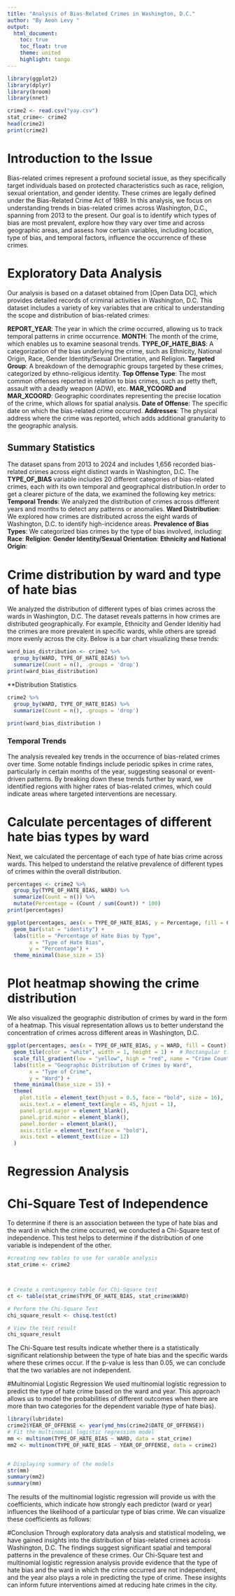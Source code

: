 ```yaml
---
title: "Analysis of Bias-Related Crimes in Washington, D.C."
author: "By Aeon Levy "
output: 
  html_document:
    toc: true
    toc_float: true
    theme: united
    highlight: tango
---
```

```r
library(ggplot2)
library(dplyr)
library(broom)
library(nnet) 
```

```r
crime2 <- read.csv("yay.csv")
stat_crime<- crime2
head(crime2)
print(crime2)

```
# Introduction to the Issue

Bias-related crimes represent a profound societal issue, as they specifically target individuals based on protected characteristics such as race, religion, sexual orientation, and gender identity. These crimes are legally defined under the Bias-Related Crime Act of 1989. In this analysis, we focus on understanding trends in bias-related crimes across Washington, D.C., spanning from 2013 to the present. Our goal is to identify which types of bias are most prevalent, explore how they vary over time and across geographic areas, and assess how certain variables, including location, type of bias, and temporal factors, influence the occurrence of these crimes.

# Exploratory Data Analysis

Our analysis is based on a dataset obtained from [Open Data DC], which provides detailed records of criminal activities in Washington, D.C. This dataset includes a variety of key variables that are critical to understanding the scope and distribution of bias-related crimes:

**REPORT_YEAR**: The year in which the crime occurred, allowing us to track temporal patterns in crime occurrence.
**MONTH**: The month of the crime, which enables us to examine seasonal trends.
**TYPE_OF_HATE_BIAS**: A categorization of the bias underlying the crime, such as Ethnicity, National Origin, Race, Gender Identity/Sexual Orientation, and Religion.
**Targeted Group**: A breakdown of the demographic groups targeted by these crimes, categorized by ethno-religious identity.
**Top Offense Type**: The most common offenses reported in relation to bias crimes, such as petty theft, assault with a deadly weapon (ADW), etc.
**MAR_YCOORD and MAR_XCOORD**: Geographic coordinates representing the precise location of the crime, which allows for spatial analysis.
**Date of Offense**: The specific date on which the bias-related crime occurred.
**Addresses**: The physical address where the crime was reported, which adds additional granularity to the geographic analysis.

## Summary Statistics

The dataset spans from 2013 to 2024 and includes 1,656 recorded bias-related crimes across eight distinct wards in Washington, D.C. The **TYPE_OF_BIAS** variable includes 20 different categories of bias-related crimes, each with its own temporal and geographical distribution.In order to get a clearer picture of the data, we examined the following key metrics:
**Temporal Trends**: We analyzed the distribution of crimes across different years and months to detect any patterns or anomalies.
**Ward Distribution**: We explored how crimes are distributed across the eight wards of Washington, D.C. to identify high-incidence areas.
**Prevalence of Bias Types**: We categorized bias crimes by the type of bias involved, including:
  **Race**: 
  **Religion**: 
  **Gender Identity/Sexual Orientation**: 
  **Ethnicity and National Origin**:
  
# Crime distribution by ward and type of hate bias
We analyzed the distribution of different types of bias crimes across the wards in Washington, D.C. The dataset reveals patterns in how crimes are distributed geographically. For example, Ethnicity and Gender Idenitiy had the crimes are more prevalent in specific wards, while others are spread more evenly across the city. Below is a bar chart visualizing these trends:
```r
ward_bias_distribution <- crime2 %>%
  group_by(WARD, TYPE_OF_HATE_BIAS) %>%
  summarize(Count = n(), .groups = 'drop')
print(ward_bias_distribution)
```
**Distribution Statistics 
```r
crime2 %>%
  group_by(WARD, TYPE_OF_HATE_BIAS) %>%
  summarize(Count = n(), .groups = 'drop')

print(ward_bias_distribution )
```



### Temporal Trends

The analysis revealed key trends in the occurrence of bias-related crimes over time. Some notable findings include periodic spikes in crime rates, particularly in certain months of the year, suggesting seasonal or event-driven patterns. By breaking down these trends further by ward, we identified regions with higher rates of bias-related crimes, which could indicate areas where targeted interventions are necessary.

# Calculate percentages of different hate bias types by ward
Next, we calculated the percentage of each type of hate bias crime across wards. This helped to understand the relative prevalence of different types of crimes within the overall distribution.
```r
percentages <- crime2 %>%
  group_by(TYPE_OF_HATE_BIAS, WARD) %>%
  summarize(Count = n()) %>%
  mutate(Percentage = (Count / sum(Count)) * 100)
print(percentages)
```
```r
ggplot(percentages, aes(x = TYPE_OF_HATE_BIAS, y = Percentage, fill = Count)) +
  geom_bar(stat = "identity") +
  labs(title = "Percentage of Hate Bias by Type",
       x = "Type of Hate Bias",
       y = "Percentage") +
  theme_minimal(base_size = 15)
```
# Plot heatmap showing the crime distribution
We also visualized the geographic distribution of crimes by ward in the form of a heatmap. This visual representation allows us to better understand the concentration of crimes across different areas in Washington, D.C.
```r
ggplot(percentages, aes(x = TYPE_OF_HATE_BIAS, y = WARD, fill = Count)) +
  geom_tile(color = "white", width = 1, height = 1) +  # Rectangular tiles with white borders
  scale_fill_gradient(low = "yellow", high = "red", name = "Crime Count") +  
  labs(title = "Geographic Distribution of Crimes by Ward",
       x = "Type of Crime",
       y = "Ward") +
  theme_minimal(base_size = 15) +
  theme(
    plot.title = element_text(hjust = 0.5, face = "bold", size = 16), 
    axis.text.x = element_text(angle = 45, hjust = 1),
    panel.grid.major = element_blank(),
    panel.grid.minor = element_blank(),
    panel.border = element_blank(),
    axis.title = element_text(face = "bold"),
    axis.text = element_text(size = 12)
  )
```


# Regression Analysis

# Chi-Square Test of Independence
To determine if there is an association between the type of hate bias and the ward in which the crime occurred, we conducted a Chi-Square test of independence. This test helps to determine if the distribution of one variable is independent of the other.
```r
#creating new tables to use for varable analysis
stat_crime <- crime2



# Create a contingency table for Chi-Square test
ct <- table(stat_crime$TYPE_OF_HATE_BIAS, stat_crime$WARD)

# Perform the Chi-Square Test
chi_square_result <- chisq.test(ct)

# View the test result
chi_square_result

```
The Chi-Square test results indicate whether there is a statistically significant relationship between the type of hate bias and the specific wards where these crimes occur. If the p-value is less than 0.05, we can conclude that the two variables are not independent.

#Multinomial Logistic Regression
We used multinomial logistic regression to predict the type of hate crime based on the ward and year. This approach allows us to model the probabilities of different outcomes when there are more than two categories for the dependent variable (type of hate bias).
```r
library(lubridate)
crime2$YEAR_OF_OFFENSE <- year(ymd_hms(crime2$DATE_OF_OFFENSE))
# Fit the multinomial logistic regression model
mm <- multinom(TYPE_OF_HATE_BIAS ~ WARD, data = stat_crime)
mm2 <- multinom(TYPE_OF_HATE_BIAS ~ YEAR_OF_OFFENSE, data = crime2)


# Displaying summary of the models
str(mm)
summary(mm2)
summary(mm)

```




The results of the multinomial logistic regression will provide us with the coefficients, which indicate how strongly each predictor (ward or year) influences the likelihood of a particular type of bias crime. We can visualize these coefficients as follows:

#Conclusion
Through exploratory data analysis and statistical modeling, we have gained insights into the distribution of bias-related crimes across Washington, D.C. The findings suggest significant spatial and temporal patterns in the prevalence of these crimes. Our Chi-Square test and multinomial logistic regression analysis provide evidence that the type of hate bias and the ward in which the crime occurred are not independent, and the year also plays a role in predicting the type of crime. These insights can inform future interventions aimed at reducing hate crimes in the city.

